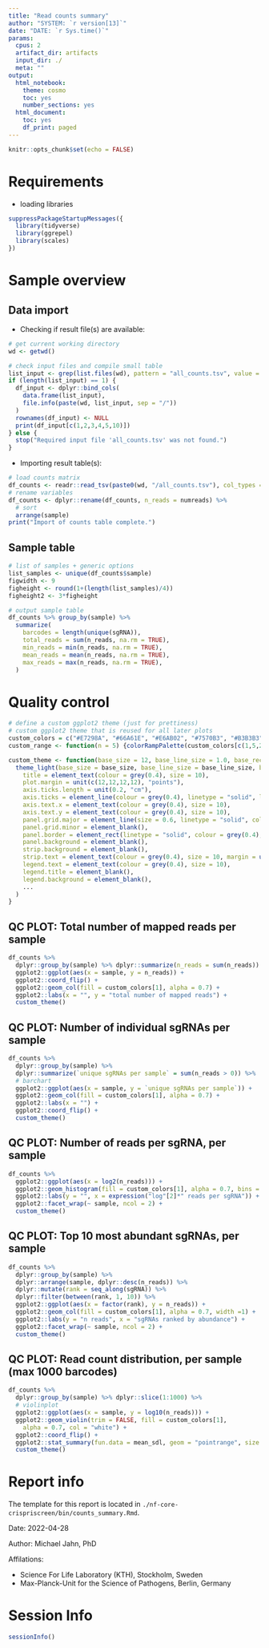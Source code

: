 ```yaml
---
title: "Read counts summary"
author: "SYSTEM: `r version[13]`"
date: "DATE: `r Sys.time()`"
params:
  cpus: 2
  artifact_dir: artifacts
  input_dir: ./
  meta: ""
output:
  html_notebook:
    theme: cosmo
    toc: yes
    number_sections: yes
  html_document:
    toc: yes
    df_print: paged
---
```


```r
knitr::opts_chunk$set(echo = FALSE)
```

# Requirements

- loading libraries

```r
suppressPackageStartupMessages({
  library(tidyverse)
  library(ggrepel)
  library(scales)
})
```

# Sample overview

## Data import

- Checking if result file(s) are available:

```r
# get current working directory
wd <- getwd()

# check input files and compile small table
list_input <- grep(list.files(wd), pattern = "all_counts.tsv", value = TRUE)
if (length(list_input) == 1) {
  df_input <- dplyr::bind_cols(
    data.frame(list_input),
    file.info(paste(wd, list_input, sep = "/"))
  )
  rownames(df_input) <- NULL
  print(df_input[c(1,2,3,4,5,10)])
} else {
  stop("Required input file 'all_counts.tsv' was not found.")
}
```

- Importing result table(s):

```r
# load counts matrix
df_counts <- readr::read_tsv(paste0(wd, "/all_counts.tsv"), col_types = cols())
# rename variables
df_counts <- dplyr::rename(df_counts, n_reads = numreads) %>%
  # sort
  arrange(sample)
print("Import of counts table complete.")
```

## Sample table

```r
# list of samples + generic options
list_samples <- unique(df_counts$sample)
figwidth <- 9
figheight <- round(1+(length(list_samples)/4))
figheight2 <- 3*figheight

# output sample table
df_counts %>% group_by(sample) %>%
  summarize(
    barcodes = length(unique(sgRNA)),
    total_reads = sum(n_reads, na.rm = TRUE),
    min_reads = min(n_reads, na.rm = TRUE),
    mean_reads = mean(n_reads, na.rm = TRUE),
    max_reads = max(n_reads, na.rm = TRUE),
  )
```

# Quality control

```r
# define a custom ggplot2 theme (just for prettiness)
# custom ggplot2 theme that is reused for all later plots
custom_colors = c("#E7298A", "#66A61E", "#E6AB02", "#7570B3", "#B3B3B3", "#1B9E77", "#D95F02", "#A6761D")
custom_range <- function(n = 5) {colorRampPalette(custom_colors[c(1,5,2)])(n)}

custom_theme <- function(base_size = 12, base_line_size = 1.0, base_rect_size = 1.0, ...) {
  theme_light(base_size = base_size, base_line_size = base_line_size, base_rect_size = base_rect_size) + theme(
    title = element_text(colour = grey(0.4), size = 10),
    plot.margin = unit(c(12,12,12,12), "points"),
    axis.ticks.length = unit(0.2, "cm"),
    axis.ticks = element_line(colour = grey(0.4), linetype = "solid", lineend = "round"),
    axis.text.x = element_text(colour = grey(0.4), size = 10),
    axis.text.y = element_text(colour = grey(0.4), size = 10),
    panel.grid.major = element_line(size = 0.6, linetype = "solid", colour = grey(0.9)),
    panel.grid.minor = element_blank(),
    panel.border = element_rect(linetype = "solid", colour = grey(0.4), fill = NA, size = 1.0),
    panel.background = element_blank(),
    strip.background = element_blank(),
    strip.text = element_text(colour = grey(0.4), size = 10, margin = unit(rep(3,4), "points")),
    legend.text = element_text(colour = grey(0.4), size = 10),
    legend.title = element_blank(),
    legend.background = element_blank(),
    ...
  )
}
```

## QC PLOT: Total number of mapped reads per sample

```r
df_counts %>%
  dplyr::group_by(sample) %>% dplyr::summarize(n_reads = sum(n_reads)) %>%
  ggplot2::ggplot(aes(x = sample, y = n_reads)) +
  ggplot2::coord_flip() +
  ggplot2::geom_col(fill = custom_colors[1], alpha = 0.7) +
  ggplot2::labs(x = "", y = "total number of mapped reads") +
  custom_theme()
```

## QC PLOT: Number of individual sgRNAs per sample

```r
df_counts %>%
  dplyr::group_by(sample) %>%
  dplyr::summarize(`unique sgRNAs per sample` = sum(n_reads > 0)) %>%
  # barchart
  ggplot2::ggplot(aes(x = sample, y = `unique sgRNAs per sample`)) + 
  ggplot2::geom_col(fill = custom_colors[1], alpha = 0.7) +
  ggplot2::labs(x = "") +
  ggplot2::coord_flip() +
  custom_theme()
```

## QC PLOT: Number of reads per sgRNA, per sample

```r
df_counts %>%
  ggplot2::ggplot(aes(x = log2(n_reads))) +
  ggplot2::geom_histogram(fill = custom_colors[1], alpha = 0.7, bins = 30) +
  ggplot2::labs(y = "", x = expression("log"[2]*" reads per sgRNA")) +
  ggplot2::facet_wrap(~ sample, ncol = 2) +
  custom_theme()
```

## QC PLOT: Top 10 most abundant sgRNAs, per sample

```r
df_counts %>%
  dplyr::group_by(sample) %>%
  dplyr::arrange(sample, dplyr::desc(n_reads)) %>% 
  dplyr::mutate(rank = seq_along(sgRNA)) %>%
  dplyr::filter(between(rank, 1, 10)) %>%
  ggplot2::ggplot(aes(x = factor(rank), y = n_reads)) +
  ggplot2::geom_col(fill = custom_colors[1], alpha = 0.7, width =1) +
  ggplot2::labs(y = "n reads", x = "sgRNAs ranked by abundance") +
  ggplot2::facet_wrap(~ sample, ncol = 2) +
  custom_theme()
```

## QC PLOT: Read count distribution, per sample (max 1000 barcodes)

```r
df_counts %>%
  dplyr::group_by(sample) %>% dplyr::slice(1:1000) %>%
  # violinplot
  ggplot2::ggplot(aes(x = sample, y = log10(n_reads))) +
  ggplot2::geom_violin(trim = FALSE, fill = custom_colors[1],
    alpha = 0.7, col = "white") +
  ggplot2::coord_flip() +
  ggplot2::stat_summary(fun.data = mean_sdl, geom = "pointrange", size = 0.5, col = grey(0.3)) +
  custom_theme()
```


# Report info

The template for this report is located in `./nf-core-crispriscreen/bin/counts_summary.Rmd`.

Date: 2022-04-28

Author: Michael Jahn, PhD

Affilations:

  - Science For Life Laboratory (KTH), Stockholm, Sweden
  - Max-Planck-Unit for the Science of Pathogens, Berlin, Germany

# Session Info

```r
sessionInfo()
```
